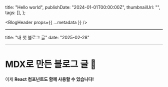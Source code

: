   title: "Hello world",
  publishDate: "2024-01-01T00:00:00Z",
  thumbnailUrl: "",
  tags: [],
};

<BlogHeader props={{ ...metadata }} />

---

title: "내 첫 블로그 글"
date: "2025-02-28"

---

# MDX로 만든 블로그 글 🚀

이제 **React 컴포넌트도 함께 사용할 수 있습니다!**
